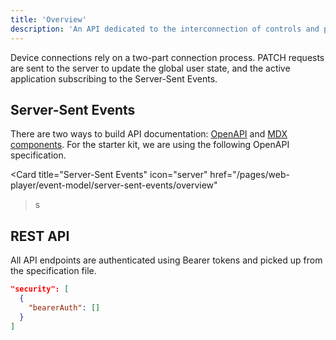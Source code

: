 ```yaml
---
title: 'Overview'
description: 'An API dedicated to the interconnection of controls and playback state of all end-user devices.'
---
```


<Note>
	Device connections rely on a two-part connection process. 
	PATCH requests are sent to the server to update the global user state, and the active application subscribing to the Server-Sent Events.
</Note>

## Server-Sent Events

There are two ways to build API documentation: [OpenAPI](https://mintlify.com/docs/api-playground/openapi/setup) and [MDX components](https://mintlify.com/docs/api-playground/mdx/configuration). For the starter kit, we are using the following OpenAPI specification.

<Card
  title="Server-Sent Events"
  icon="server"
  href="/pages/web-player/event-model/server-sent-events/overview"
>s

</Card>

## REST API

All API endpoints are authenticated using Bearer tokens and picked up from the specification file.

```json
"security": [
  {
    "bearerAuth": []
  }
]
```